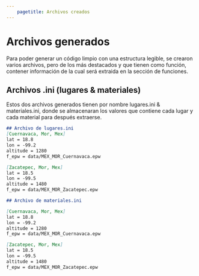 ```yaml
---
    pagetitle: Archivos creados
---
```


# Archivos generados
Para poder generar un código limpio con una estructura legible, se crearon varios archivos, pero de los más destacados y que tienen como función, contener información de la cual será extraida en la sección de funciones. 

## Archivos .ini (lugares & materiales)
Estos dos archivos generados tienen por nombre lugares.ini & materiales.ini, donde se almacenaran los valores que contiene cada lugar y cada material para después extraerse. 


````markdown
## Archivo de lugares.ini
[Cuernavaca, Mor, Mex]
lat = 18.8
lon = -99.2
altitude = 1280
f_epw = data/MEX_MOR_Cuernavaca.epw

[Zacatepec, Mor, Mex]
lat = 18.5
lon = -99.5
altitude = 1480
f_epw = data/MEX_MOR_Zacatepec.epw
````

````markdown
## Archivo de materiales.ini

[Cuernavaca, Mor, Mex]
lat = 18.8
lon = -99.2
altitude = 1280
f_epw = data/MEX_MOR_Cuernavaca.epw

[Zacatepec, Mor, Mex]
lat = 18.5
lon = -99.5
altitude = 1480
f_epw = data/MEX_MOR_Zacatepec.epw
````

